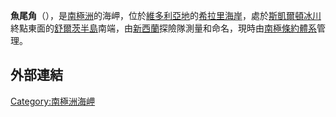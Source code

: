 {{coord|78|57|S|162|36|E|source:GNIS|display=title}}

'''魚尾角'''（{{lang-en|Fishtail Point}}），是[[南極洲|南極洲]]的海岬，位於[[維多利亞地|維多利亞地]]的[[希拉里海岸|希拉里海岸]]，處於[[斯凱爾頓冰川|斯凱爾頓冰川]]終點東面的[[舒爾茨半島|舒爾茨半島]]南端，由[[新西蘭|新西蘭]]探險隊測量和命名，現時由[[南極條約體系|南極條約體系]]管理。

==外部連結==
{{cite gnis | type = antarid | id = 4953| name = Fishtail Point | accessdate = 2012-03-24}}

{{Antarctica-geo-stub}}
[[Category:南極洲海岬|Category:南極洲海岬]]